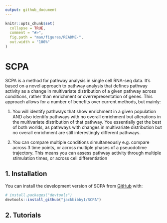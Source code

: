 ```yaml
---
output: github_document
---
```


<!-- README.md is generated from README.Rmd. Please edit that file -->

```r
knitr::opts_chunk$set(
  collapse = TRUE,
  comment = "#>",
  fig.path = "man/figures/README-",
  out.width = "100%"
)
```

# SCPA

<!-- badges: start -->
<!-- badges: end -->

SCPA is a method for pathway analysis in single cell RNA-seq data. It's based on a novel approach to pathway analysis that defines pathway activity as a change in multivariate distribution of a given pathway across conditions, rather than enrichment or overrepresentation of genes. This approach allows for a number of benefits over current methods, but mainly:

1. You will identify pathways that show enrichment in a given population AND also identify pathways with no overall enrichment but alterations in the multivariate distribution of that pathway. You essentially get the best of both worlds, as pathways with changes in multivariate distribution but no overall enrichment are still interestingly different pathways.

1. You can compare multiple conditions simultaneously e.g. compare across 3 time points, or across multiple phases of a pseuodotime trajectory. This means you can assess pathway activity through multiple stimulation times, or across cell differentiation

## 1. Installation

You can install the development version of SCPA from [GitHub](https://github.com/) with:

``` r
# install.packages("devtools")
devtools::install_github("jackbibby1/SCPA")
```

## 2. Tutorials




